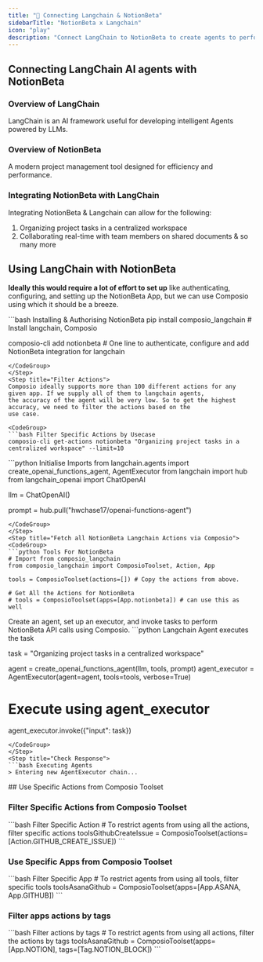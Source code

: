 ```yaml
---
title: "🚀 Connecting Langchain & NotionBeta"
sidebarTitle: "NotionBeta x Langchain"
icon: "play"
description: "Connect LangChain to NotionBeta to create agents to perform tasks using natural language"
---
```


## Connecting LangChain AI agents with NotionBeta

### Overview of LangChain

LangChain is an AI framework useful for developing intelligent Agents powered by LLMs.

### Overview of NotionBeta

A modern project management tool designed for efficiency and performance.

### Integrating NotionBeta with LangChain

Integrating NotionBeta & Langchain can allow for the following:

1. Organizing project tasks in a centralized workspace
2. Collaborating real-time with team members on shared documents
& so many more

## Using LangChain with NotionBeta

<Steps>
<Step title="Setting Up the Environment">

**Ideally this would require a lot of effort to set up** like authenticating, configuring, and setting up the NotionBeta App, but we can use Composio using which it should be a breeze.

<CodeGroup>
```bash Installing & Authorising NotionBeta
pip install composio_langchain # Install langchain, Composio 

composio-cli add notionbeta # One line to authenticate, configure and add NotionBeta integration for langchain
```
</CodeGroup>
</Step>
<Step title="Filter Actions">
Composio ideally supports more than 100 different actions for any given app. If we supply all of them to langchain agents, 
the accuracy of the agent will be very low. So to get the highest accuracy, we need to filter the actions based on the 
use case.

<CodeGroup>
```bash Filter Specific Actions by Usecase
composio-cli get-actions notionbeta "Organizing project tasks in a centralized workspace" --limit=10
```
</CodeGroup>

</Step>
<Step title="Import Base Packages">

<CodeGroup>
```python Initialise Imports
from langchain.agents import create_openai_functions_agent, AgentExecutor
from langchain import hub
from langchain_openai import ChatOpenAI


llm = ChatOpenAI()

prompt = hub.pull("hwchase17/openai-functions-agent")
```
</CodeGroup>
</Step>
<Step title="Fetch all NotionBeta Langchain Actions via Composio">
<CodeGroup>
```python Tools For NotionBeta
# Import from composio_langchain
from composio_langchain import ComposioToolset, Action, App

tools = ComposioToolset(actions=[]) # Copy the actions from above. 

# Get All the Actions for NotionBeta
# tools = ComposioToolset(apps=[App.notionbeta]) # can use this as well
```
</CodeGroup>
</Step>
<Step title="Execute the Agent">
Create an agent, set up an executor, and invoke tasks to perform NotionBeta API calls using Composio. 
<CodeGroup>
```python Langchain Agent executes the task

task = "Organizing project tasks in a centralized workspace"

agent = create_openai_functions_agent(llm, tools, prompt)
agent_executor = AgentExecutor(agent=agent, tools=tools, verbose=True)

# Execute using agent_executor
agent_executor.invoke({"input": task})
```
</CodeGroup>
</Step>
<Step title="Check Response">
```bash Executing Agents
> Entering new AgentExecutor chain...
```
</Step>
</Steps>
## Use Specific Actions from Composio Toolset

### Filter Specific Actions from Composio Toolset

<CodeGroup>
```bash Filter Specific Action
# To restrict agents from using all the actions, filter specific actions
toolsGithubCreateIssue = ComposioToolset(actions=[Action.GITHUB_CREATE_ISSUE])
```
</CodeGroup>

### Use Specific Apps from Composio Toolset
<CodeGroup>
```bash Filter Specific App
# To restrict agents from using all tools, filter specific tools
toolsAsanaGithub = ComposioToolset(apps=[App.ASANA, App.GITHUB])
```
</CodeGroup>

### Filter apps actions by tags 
<CodeGroup>
```bash Filter actions by tags
# To restrict agents from using all actions, filter the actions by tags
toolsAsanaGithub = ComposioToolset(apps=[App.NOTION], tags=[Tag.NOTION_BLOCK])
```
</CodeGroup>

